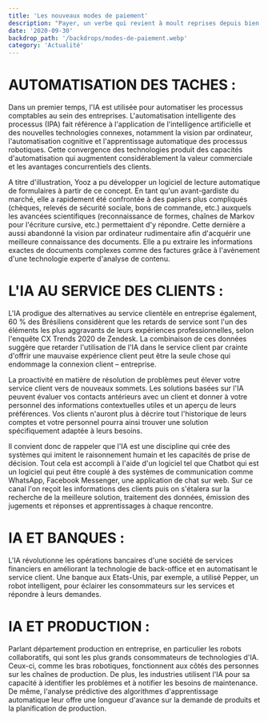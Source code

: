 ```yaml
---
title: 'Les nouveaux modes de paiement'
description: "Payer, un verbe qui revient à moult reprises depuis bien longtemps et partout dans le monde. A partir du sel, des grains de blé ou même de couteaux en passant par la monnaie métallique et en arrivant aux modes contemporains, les moyens de paiement ont évolué à travers l'histoire et ne cessent de se développer."
date: '2020-09-30'
backdrop_path: '/backdrops/modes-de-paiement.webp'
category: 'Actualité'
---
```


# AUTOMATISATION DES TACHES :

Dans un premier temps, l'IA est utilisée pour automatiser les processus comptables au sein des entreprises. L'automatisation intelligente des processus (IPA) fait référence à l'application de l'intelligence artificielle et des nouvelles technologies connexes, notamment la vision par ordinateur, l'automatisation cognitive et l'apprentissage automatique des processus robotiques. Cette convergence des technologies produit des capacités d'automatisation qui augmentent considérablement la valeur commerciale et les avantages concurrentiels des clients.

A titre d'illustration, Yooz a pu développer un logiciel de lecture automatique de formulaires à partir de ce concept. En tant qu'un avant-gardiste du marché, elle a rapidement été confrontée à des papiers plus compliqués (chèques, relevés de sécurité sociale, bons de commande, etc.) auxquels les avancées scientifiques (reconnaissance de formes, chaînes de Markov pour l'écriture cursive, etc.) permettaient d'y répondre. Cette dernière a aussi abandonné la vision par ordinateur rudimentaire afin d'acquérir une meilleure connaissance des documents. Elle a pu extraire les informations exactes de documents complexes comme des factures grâce à l'avènement d'une technologie experte d'analyse de contenu.

# L'IA AU SERVICE DES CLIENTS :

L'IA prodigue des alternatives au service clientèle en entreprise également, 60 % des Brésiliens considèrent que les retards de service sont l'un des éléments les plus aggravants de leurs expériences professionnelles, selon l'enquête CX Trends 2020 de Zendesk. La combinaison de ces données suggère que retarder l'utilisation de l'IA dans le service client par crainte d'offrir une mauvaise expérience client peut être la seule chose qui endommage la connexion client – entreprise.

La proactivité en matière de résolution de problèmes peut élever votre service client vers de nouveaux sommets. Les solutions basées sur l'IA peuvent évaluer vos contacts antérieurs avec un client et donner à votre personnel des informations contextuelles utiles et un aperçu de leurs préférences. Vos clients n'auront plus à décrire tout l'historique de leurs comptes et votre personnel pourra ainsi trouver une solution spécifiquement adaptée à leurs besoins.

Il convient donc de rappeler que l'IA est une discipline qui crée des systèmes qui imitent le raisonnement humain et les capacités de prise de décision. Tout cela est accompli à l'aide d'un logiciel tel que Chatbot qui est un logiciel qui peut être couplé à des systèmes de communication comme WhatsApp, Facebook Messenger, une application de chat sur web. Sur ce canal l'on reçoit les informations des clients puis on s'étalera sur la recherche de la meilleure solution, traitement des données, émission des jugements et réponses et apprentissages à chaque rencontre.

# IA ET BANQUES :

L'IA révolutionne les opérations bancaires d'une société de services financiers en améliorant la technologie de back-office et en automatisant le service client. Une banque aux Etats-Unis, par exemple, a utilisé Pepper, un robot intelligent, pour éclairer les consommateurs sur les services et répondre à leurs demandes.

# IA ET PRODUCTION :

Parlant département production en entreprise, en particulier les robots collaboratifs, qui sont les plus grands consommateurs de technologies d'IA. Ceux-ci, comme les bras robotiques, fonctionnent aux côtés des personnes sur les chaînes de production. De plus, les industries utilisent l'IA pour sa capacité à identifier les problèmes et à notifier les besoins de maintenance. De même, l'analyse prédictive des algorithmes d'apprentissage automatique leur offre une longueur d'avance sur la demande de produits et la planification de production.
